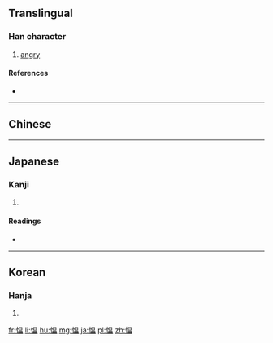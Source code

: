{{also|慍}}
==Translingual==

===Han character===
{{Han char|rn=61|rad=心|as=09|sn=12|four=|canj=PABT|ids=⿰忄昷}}

# [[angry]]

====References====
* {{Han ref|kx=0395.240|dkj=10954|hdz=42327.150|uh=6120|ud=24864}}

----
==Chinese==
{{zh-see|慍}}
----

==Japanese==

===Kanji===
{{ja-kanji|grade=|rs=心09}}

# {{defn|lang=ja|sort=心09}}

====Readings====
* {{ja-readings|on=[[うん]] (un), [[おん]] (on)|kun=[[うらむ]] (uramu), [[いかる]] (ikaru)}}

----

==Korean==

===Hanja===
{{ko-hanja|hangeul=온|eumhun=|rv=on|mr=on|y=on}}

# {{defn|lang=ko|sort=心09}}

[[fr:愠]]
[[li:愠]]
[[hu:愠]]
[[mg:愠]]
[[ja:愠]]
[[pl:愠]]
[[zh:愠]]